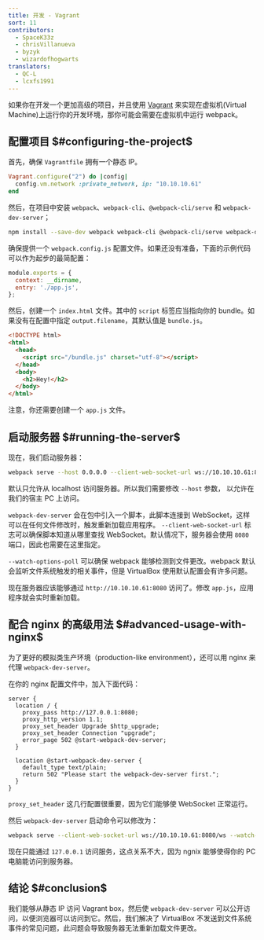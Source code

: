 ```yaml
---
title: 开发 - Vagrant
sort: 11
contributors:
  - SpaceK33z
  - chrisVillanueva
  - byzyk
  - wizardofhogwarts
translators:
  - QC-L
  - lcxfs1991
---
```


如果你在开发一个更加高级的项目，并且使用 [Vagrant](https://www.vagrantup.com/) 来实现在虚拟机(Virtual Machine)上运行你的开发环境，那你可能会需要在虚拟机中运行 webpack。

## 配置项目 $#configuring-the-project$

首先，确保 `Vagrantfile` 拥有一个静态 IP。

```ruby
Vagrant.configure("2") do |config|
  config.vm.network :private_network, ip: "10.10.10.61"
end
```

然后，在项目中安装 `webpack`、`webpack-cli`、`@webpack-cli/serve` 和 `webpack-dev-server`；

```bash
npm install --save-dev webpack webpack-cli @webpack-cli/serve webpack-dev-server
```

确保提供一个 `webpack.config.js` 配置文件。如果还没有准备，下面的示例代码可以作为起步的最简配置：

```js
module.exports = {
  context: __dirname,
  entry: './app.js',
};
```

然后，创建一个 `index.html` 文件。其中的 `script` 标签应当指向你的 bundle。如果没有在配置中指定 `output.filename`，其默认值是 `bundle.js`。

```html
<!DOCTYPE html>
<html>
  <head>
    <script src="/bundle.js" charset="utf-8"></script>
  </head>
  <body>
    <h2>Hey!</h2>
  </body>
</html>
```

注意，你还需要创建一个 `app.js` 文件。

## 启动服务器 $#running-the-server$

现在，我们启动服务器：

```bash
webpack serve --host 0.0.0.0 --client-web-socket-url ws://10.10.10.61:8080/ws --watch-options-poll
```

默认只允许从 localhost 访问服务器。所以我们需要修改 `--host` 参数，
以允许在我们的宿主 PC 上访问。

`webpack-dev-server` 会在包中引入一个脚本，此脚本连接到 WebSocket，这样可以在任何文件修改时，触发重新加载应用程序。
`--client-web-socket-url` 标志可以确保脚本知道从哪里查找 WebSocket。默认情况下，服务器会使用 `8080` 端口，因此也需要在这里指定。

`--watch-options-poll` 可以确保 webpack 能够检测到文件更改。webpack 默认会监听文件系统触发的相关事件，但是 VirtualBox 使用默认配置会有许多问题。

现在服务器应该能够通过 `http://10.10.10.61:8080` 访问了。修改 `app.js`，应用程序就会实时重新加载。

## 配合 nginx 的高级用法 $#advanced-usage-with-nginx$

为了更好的模拟类生产环境（production-like environment），还可以用 nginx 来代理 `webpack-dev-server`。

在你的 nginx 配置文件中，加入下面代码：

```nginx
server {
  location / {
    proxy_pass http://127.0.0.1:8080;
    proxy_http_version 1.1;
    proxy_set_header Upgrade $http_upgrade;
    proxy_set_header Connection "upgrade";
    error_page 502 @start-webpack-dev-server;
  }

  location @start-webpack-dev-server {
    default_type text/plain;
    return 502 "Please start the webpack-dev-server first.";
  }
}
```

`proxy_set_header` 这几行配置很重要，因为它们能够使 WebSocket 正常运行。

然后 `webpack-dev-server` 启动命令可以修改为：

```bash
webpack serve --client-web-socket-url ws://10.10.10.61:8080/ws --watch-options-poll
```

现在只能通过 `127.0.0.1` 访问服务，这点关系不大，因为 ngnix 能够使得你的 PC 电脑能访问到服务器。

## 结论 $#conclusion$

我们能够从静态 IP 访问 Vagrant box，然后使 `webpack-dev-server` 可以公开访问，以便浏览器可以访问到它。然后，我们解决了 VirtualBox 不发送到文件系统事件的常见问题，此问题会导致服务器无法重新加载文件更改。

